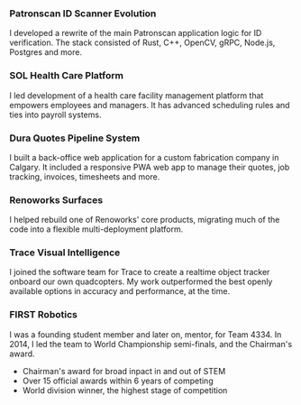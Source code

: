 ### Patronscan ID Scanner Evolution

I developed a rewrite of the main Patronscan application logic for ID verification.
The stack consisted of Rust, C++, OpenCV, gRPC, Node.js, Postgres and more.

### SOL Health Care Platform

I led development of a health care facility management platform that empowers employees and managers.
It has advanced scheduling rules and ties into payroll systems.

### Dura Quotes Pipeline System

I built a back-office web application for a custom fabrication company in Calgary.
It included a responsive PWA web app to manage their quotes, job tracking, invoices, timesheets and more.

### Renoworks Surfaces

I helped rebuild one of Renoworks' core products, migrating much of the code into a flexible multi-deployment platform.

### Trace Visual Intelligence

I joined the software team for Trace to create a realtime object tracker onboard our own quadcopters.
My work outperformed the best openly available options in accuracy and performance, at the time.

### FIRST Robotics

I was a founding student member and later on, mentor, for Team 4334.
In 2014, I led the team to World Championship semi-finals, and the Chairman's award.

- Chairman's award for broad inpact in and out of STEM
- Over 15 official awards within 6 years of competing
- World division winner, the highest stage of competition
